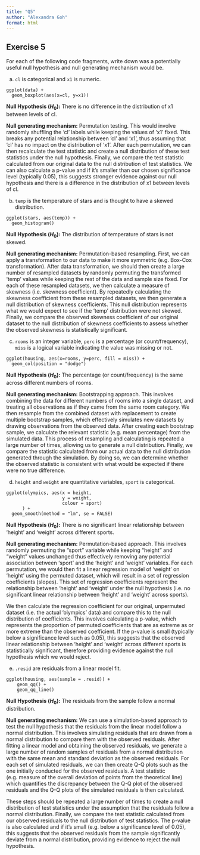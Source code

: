 ```yaml
---
title: "Q5"
author: "Alexandra Goh"
format: html
---
```


## Exercise 5

For each of the following code fragments, write down was a potentially useful null hypothesis and null generating mechanism would be.

a. `cl` is categorical and `x1` is numeric.

```
ggplot(data) + 
  geom_boxplot(aes(x=cl, y=x1))
```

**Null Hypothesis ($H_0$):** There is no difference in the distribution of x1 between levels of cl.

**Null generating mechanism:** Permutation testing. This would involve randomly shuffling the 'cl' labels while keeping the values of 'x1' fixed. This breaks any potential relationship between 'cl' and 'x1', thus assuming that 'cl' has no impact on the distribution of 'x1'. After each permutation, we can then recalculate the test statistic and create a null distribution of these test statistics under the null hypothesis. Finally, we compare the test statistic calculated from our original data to the null distribution of test statistics. We can also calculate a p-value and if it's smaller than our chosen significance level (typically 0.05), this suggests stronger evidence against our null hypothesis and there is a difference in the distribution of x1 between levels of cl. 

b. `temp` is the temperature of stars and is thought to have a skewed distribution.

```
ggplot(stars, aes(temp)) +
  geom_histogram()
```

**Null Hypothesis ($H_0$):**  The distribution of temperature of stars is not skewed.

**Null generating mechanism:** Permutation-based resampling. First, we can apply a transformation to our data to make it more symmetric (e.g. Box-Cox transformation). After data transformation, we should then create a large number of resampled datasets by randomly permuting the transformed 'temp' values while keeping the rest of the data and sample size fixed. For each of these resampled datasets, we then calculate a measure of skewness (i.e. skewness coefficient). By repeatedly calculating the skewness coefficient from these resampled datasets, we then generate a null distribution of skewness coefficients. This null distribution represents what we would expect to see if the 'temp' distribution were not skewed. Finally, we compare the observed skewness coefficient of our original dataset to the null distribution of skewness coefficients to assess whether the observed skewness is statistically significant.


c. `rooms` is an integer variable, `perc` is a percentage (or count/frequency), `miss` is a logical variable indicating the value was missing or not. 

```
ggplot(housing, aes(x=rooms, y=perc, fill = miss)) +
  geom_col(position = "dodge")
```

**Null Hypothesis ($H_0$):** The percentage (or count/frequency) is the same across different numbers of rooms.

**Null generating mechanism:** Bootstrapping approach. This involves combining the data for different numbers of rooms into a single dataset, and treating all observations as if they came from the same room category. We then resample from the combined dataset with replacement to create multiple bootstrap samples, which effectively simulates new datasets by drawing observations from the observed data. After creating each bootstrap sample, we calculate the relevant statistic (e.g. mean percentage) from the simulated data. This process of resampling and calculating is repeated a large number of times, allowing us to generate a null distribution. Finally, we compare the statistic calculated from our actual data to the null distribution generated through the simulation. By doing so, we can determine whether the observed statistic is consistent with what would be expected if there were no true difference.



d. `height` and `weight` are quantitative variables, `sport` is categorical.

```
ggplot(olympics, aes(x = height, 
                     y = weight,  
                     colour = sport)
      ) +
  geom_smooth(method = "lm", se = FALSE)
```

**Null Hypothesis ($H_0$):** There is no significant linear relationship between 'height' and 'weight' across different sports.

**Null generating mechanism:** Permutation-based approach. This involves randomly permuting the "sport" variable while keeping "height" and "weight" values unchanged thus effectively removing any potential association between 'sport' and the 'height' and 'weight' variables. For each permutation, we would then fit a linear regression model of 'weight' on 'height' using the permuted dataset, which will result in a set of regression coefficients (slopes). This set of regression coefficients represent the relationship between 'height' and 'weight' under the null hypothesis (i.e. no significant linear relationship between 'height' and 'weight' across sports). 

We then calculate the regression coefficient for our original, unpermuted dataset (i.e. the actual 'olympics' data) and compare this to the null distribution of coefficients. This involves calculating a p-value, which represents the proportion of permuted coefficients that are as extreme as or more extreme than the observed coefficient. If the p-value is small (typically below a significance level such as 0.05), this suggests that the observed linear relationship between 'height' and 'weight' across different sports is statistically significant, therefore providing evidence against the null hypothesis which we would reject.



e. `.resid` are residuals from a linear model fit.

```
ggplot(housing, aes(sample = .resid)) +
    geom_qq() +
    geom_qq_line() 
```

**Null Hypothesis ($H_0$):** The residuals from the sample follow a normal distribution. 

**Null generating mechanism:** We can use a simulation-based approach to test the null hypothesis that the residuals from the linear model follow a normal distribution. This involves simulating residuals that are drawn from a normal distribution to compare them with the observed residuals. After fitting a linear model and obtaining the observed residuals, we generate a large number of random samples of residuals from a normal distribution with the same mean and standard deviation as the observed residuals. For each set of simulated residuals, we can then create Q-Q plots such as the one initially conducted for the observed residuals. A test statistic (e.g. measure of the overall deviation of points from the theoretical line) which quantifies the discrepancy between the Q-Q plot of the observed residuals and the Q-Q plots of the simulated residuals is then calculated. 

These steps should be repeated a large number of times to create a null distribution of test statistics under the assumption that the residuals follow a normal distribution. Finally, we compare the test statistic calculated from our observed residuals to the null distribution of test statistics. The p-value is also calculated and if it's small (e.g. below a significance level of 0.05), this suggests that the observed residuals from the sample significantly deviate from a normal distribution, providing evidence to reject the null hypothesis. 
